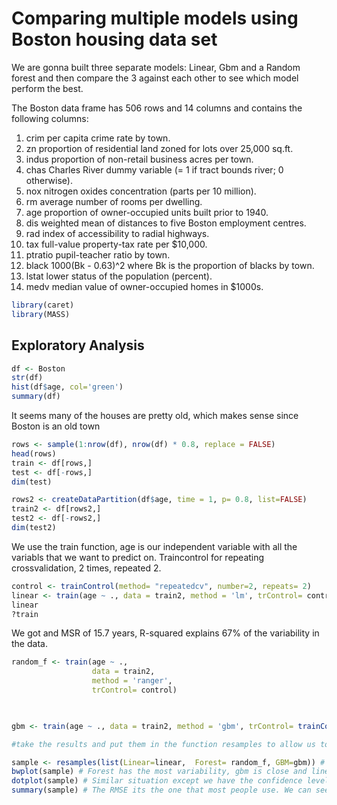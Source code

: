 # Comparing multiple models using Boston housing data set

We are gonna built three separate models: Linear, Gbm and a Random forest and then compare the 3 against each other to see which model perform the best. 

The Boston data frame has 506 rows and 14 columns and contains the following columns:

1. crim                 per capita crime rate by town.
2. zn                   proportion of residential land zoned for lots over 25,000 sq.ft.
3. indus                proportion of non-retail business acres per town.
4. chas                 Charles River dummy variable (= 1 if tract bounds river; 0 otherwise).
5. nox                  nitrogen oxides concentration (parts per 10 million).
6. rm                   average number of rooms per dwelling.
7. age                  proportion of owner-occupied units built prior to 1940.
8. dis                  weighted mean of distances to five Boston employment centres.
9. rad                  index of accessibility to radial highways.
10. tax                 full-value property-tax rate per \$10,000.
11. ptratio             pupil-teacher ratio by town.
12. black               1000(Bk - 0.63)^2 where Bk is the proportion of blacks by town.
13. lstat               lower status of the population (percent).
14. medv                median value of owner-occupied homes in \$1000s.
```{r}
library(caret)
library(MASS)
```

## Exploratory Analysis

```{r}
df <- Boston
str(df)
hist(df$age, col='green')
summary(df)

```

It seems many of the houses are pretty old, which makes sense since Boston is an old town

```{r}
rows <- sample(1:nrow(df), nrow(df) * 0.8, replace = FALSE)
head(rows)
train <- df[rows,]
test <- df[-rows,]
dim(test)
```

```{r}
rows2 <- createDataPartition(df$age, time = 1, p= 0.8, list=FALSE)
train2 <- df[rows2,]
test2 <- df[-rows2,]
dim(test2)

```

We use the train function, age is our independent variable with all the variabls that we want to predict on. Traincontrol for repeating crossvalidation, 2 times, repeated 2.

```{r}
control <- trainControl(method= "repeatedcv", number=2, repeats= 2)
linear <- train(age ~ ., data = train2, method = 'lm', trControl= control)
linear
?train
```
We got and MSR of 15.7 years, R-squared explains 67% of the variability in the data.

```{r}
random_f <- train(age ~ ., 
                  data = train2, 
                  method = 'ranger', 
                  trControl= control)

                  
```

```{r}
gbm <- train(age ~ ., data = train2, method = 'gbm', trControl= trainControl(method='repeatedcv', number = 2, repeats = 2))
```

```{r}
#take the results and put them in the function resamples to allow us to compare them.

sample <- resamples(list(Linear=linear,  Forest= random_f, GBM=gbm)) #
bwplot(sample) # Forest has the most variability, gbm is close and linear falls below. 3 models perform well with r squared.
dotplot(sample) # Similar situation except we have the confidence level, we can say that the models will be between the RMSE range shown in the graphic, based on this gpm  will be the best to use.
summary(sample) # The RMSE its the one that most people use. We can see that the forest had the lowset value, forest and gpm are slightly the same and linear model perfroms slightly worst. R squared, random and gpm picked uo the most variance in the data, linear model perform as well.

```

```{r}

```

